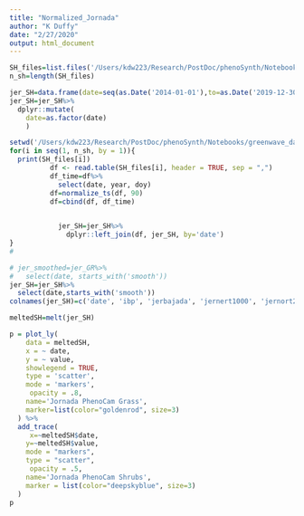 ```yaml
---
title: "Normalized_Jornada"
author: "K Duffy"
date: "2/27/2020"
output: html_document
---
```


```r
SH_files=list.files('/Users/kdw223/Research/PostDoc/phenoSynth/Notebooks/greenwave_dacqre/phenocam_data/SH')
n_sh=length(SH_files)
```

```r
jer_SH=data.frame(date=seq(as.Date('2014-01-01'),to=as.Date('2019-12-30'),by='1 day'))
jer_SH=jer_SH%>%
  dplyr::mutate(
    date=as.factor(date)
    )
```
```r
setwd('/Users/kdw223/Research/PostDoc/phenoSynth/Notebooks/greenwave_dacqre/phenocam_data/SH')
for(i in seq(1, n_sh, by = 1)){
  print(SH_files[i])
          df <- read.table(SH_files[i], header = TRUE, sep = ",")
          df_time=df%>%
            select(date, year, doy)
          df=normalize_ts(df, 90)
          df=cbind(df, df_time)
          

            jer_SH=jer_SH%>%
              dplyr::left_join(df, jer_SH, by='date')
}
#
```

```r
# jer_smoothed=jer_GR%>%
#   select(date, starts_with('smooth'))
jer_SH=jer_SH%>%
  select(date,starts_with('smooth'))
colnames(jer_SH)=c('date', 'ibp', 'jerbajada', 'jernert1000', 'jernort2000', 'jernovel', 'jerwern', 'jersand', 'jershrubland')

meltedSH=melt(jer_SH)
```

```r
p = plot_ly(
    data = meltedSH,
    x = ~ date,
    y = ~ value,
    showlegend = TRUE,
    type = 'scatter',
    mode = 'markers', 
     opacity = .8,
    name='Jornada PhenoCam Grass',
    marker=list(color="goldenrod", size=3)
  ) %>%
  add_trace(
     x=~meltedSH$date,
    y=~meltedSH$value,
    mode = "markers",
    type = "scatter",
     opacity = .5,
    name='Jornada PhenoCam Shrubs',
    marker = list(color="deepskyblue", size=3)
  )
p
```